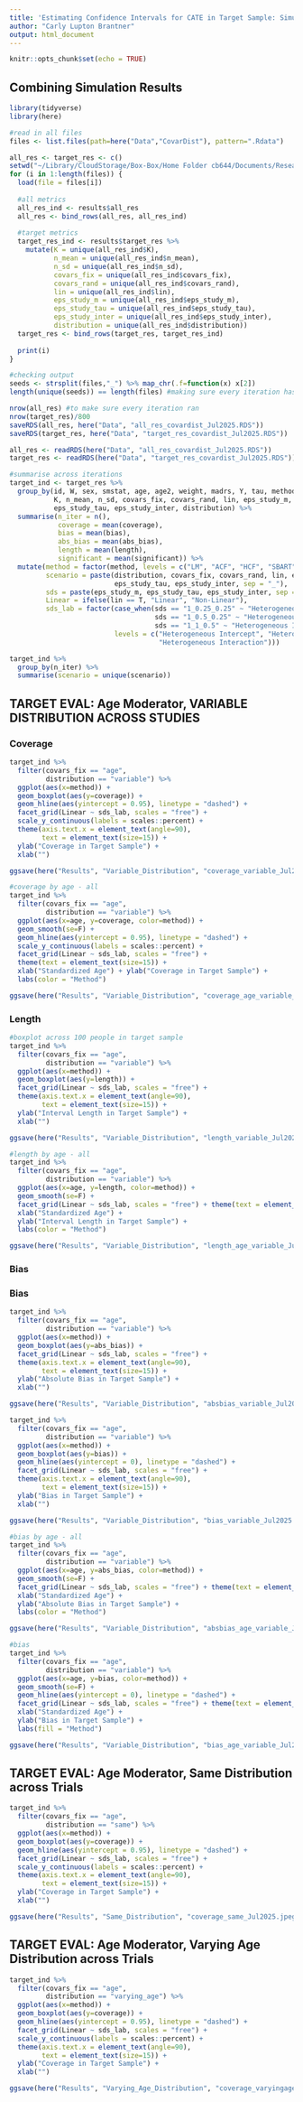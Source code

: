 ```yaml
---
title: 'Estimating Confidence Intervals for CATE in Target Sample: Simulation Results'
author: "Carly Lupton Brantner"
output: html_document
---
```


```r
knitr::opts_chunk$set(echo = TRUE)
```

## Combining Simulation Results

```r
library(tidyverse)
library(here)
```

```r
#read in all files
files <- list.files(path=here("Data","CovarDist"), pattern=".Rdata")

all_res <- target_res <- c()
setwd("~/Library/CloudStorage/Box-Box/Home Folder cb644/Documents/Research/Carly Projects/Moderation/Predict_CATE/Data/CovarDist")
for (i in 1:length(files)) {
  load(file = files[i])
  
  #all metrics
  all_res_ind <- results$all_res
  all_res <- bind_rows(all_res, all_res_ind)
  
  #target metrics
  target_res_ind <- results$target_res %>%
    mutate(K = unique(all_res_ind$K),
           n_mean = unique(all_res_ind$n_mean),
           n_sd = unique(all_res_ind$n_sd),
           covars_fix = unique(all_res_ind$covars_fix),
           covars_rand = unique(all_res_ind$covars_rand),
           lin = unique(all_res_ind$lin),
           eps_study_m = unique(all_res_ind$eps_study_m),
           eps_study_tau = unique(all_res_ind$eps_study_tau),
           eps_study_inter = unique(all_res_ind$eps_study_inter),
           distribution = unique(all_res_ind$distribution))
  target_res <- bind_rows(target_res, target_res_ind)
  
  print(i)
}

#checking output
seeds <- strsplit(files,"_") %>% map_chr(.f=function(x) x[2])
length(unique(seeds)) == length(files) #making sure every iteration has a unique seed

nrow(all_res) #to make sure every iteration ran
nrow(target_res)/800
saveRDS(all_res, here("Data", "all_res_covardist_Jul2025.RDS"))
saveRDS(target_res, here("Data", "target_res_covardist_Jul2025.RDS"))
```

```r
all_res <- readRDS(here("Data", "all_res_covardist_Jul2025.RDS"))
target_res <- readRDS(here("Data", "target_res_covardist_Jul2025.RDS"))

#summarise across iterations
target_ind <- target_res %>%
  group_by(id, W, sex, smstat, age, age2, weight, madrs, Y, tau, method,
           K, n_mean, n_sd, covars_fix, covars_rand, lin, eps_study_m,
           eps_study_tau, eps_study_inter, distribution) %>%
  summarise(n_iter = n(),
            coverage = mean(coverage),
            bias = mean(bias),
            abs_bias = mean(abs_bias),
            length = mean(length),
            significant = mean(significant)) %>%
  mutate(method = factor(method, levels = c("LM", "ACF", "HCF", "SBART")),
         scenario = paste(distribution, covars_fix, covars_rand, lin, eps_study_m,
                          eps_study_tau, eps_study_inter, sep = "_"),
         sds = paste(eps_study_m, eps_study_tau, eps_study_inter, sep = "_"),
         Linear = ifelse(lin == T, "Linear", "Non-Linear"),
         sds_lab = factor(case_when(sds == "1_0.25_0.25" ~ "Heterogeneous Intercept",
                                    sds == "1_0.5_0.25" ~ "Heterogeneous Main",
                                    sds == "1_1_0.5" ~ "Heterogeneous Interaction"), 
                          levels = c("Heterogeneous Intercept", "Heterogeneous Main", 
                                     "Heterogeneous Interaction")))
```

```r
target_ind %>%
  group_by(n_iter) %>%
  summarise(scenario = unique(scenario))
```

## TARGET EVAL: Age Moderator, VARIABLE DISTRIBUTION ACROSS STUDIES

### Coverage

```r
target_ind %>%
  filter(covars_fix == "age",
         distribution == "variable") %>%
  ggplot(aes(x=method)) +
  geom_boxplot(aes(y=coverage)) +
  geom_hline(aes(yintercept = 0.95), linetype = "dashed") +
  facet_grid(Linear ~ sds_lab, scales = "free") +
  scale_y_continuous(labels = scales::percent) +
  theme(axis.text.x = element_text(angle=90),
        text = element_text(size=15)) +
  ylab("Coverage in Target Sample") +
  xlab("")

ggsave(here("Results", "Variable_Distribution", "coverage_variable_Jul2025.jpeg"))
```

```r
#coverage by age - all
target_ind %>%
  filter(covars_fix == "age",
         distribution == "variable") %>%
  ggplot(aes(x=age, y=coverage, color=method)) +
  geom_smooth(se=F) +
  geom_hline(aes(yintercept = 0.95), linetype = "dashed") +
  scale_y_continuous(labels = scales::percent) +
  facet_grid(Linear ~ sds_lab, scales = "free") +
  theme(text = element_text(size=15)) +
  xlab("Standardized Age") + ylab("Coverage in Target Sample") +
  labs(color = "Method")

ggsave(here("Results", "Variable_Distribution", "coverage_age_variable_Jul2025.jpeg"))
```

### Length

```r
#boxplot across 100 people in target sample
target_ind %>%
  filter(covars_fix == "age",
         distribution == "variable") %>%
  ggplot(aes(x=method)) +
  geom_boxplot(aes(y=length)) +
  facet_grid(Linear ~ sds_lab, scales = "free") +
  theme(axis.text.x = element_text(angle=90),
        text = element_text(size=15)) +
  ylab("Interval Length in Target Sample") +
  xlab("")

ggsave(here("Results", "Variable_Distribution", "length_variable_Jul2025.jpeg"))
```

```r
#length by age - all
target_ind %>%
  filter(covars_fix == "age",
         distribution == "variable") %>%
  ggplot(aes(x=age, y=length, color=method)) +
  geom_smooth(se=F) +
  facet_grid(Linear ~ sds_lab, scales = "free") + theme(text = element_text(size=15)) +
  xlab("Standardized Age") +
  ylab("Interval Length in Target Sample") +
  labs(color = "Method")

ggsave(here("Results", "Variable_Distribution", "length_age_variable_Jul2025.jpeg"))
```


### Bias

### Bias

```r
target_ind %>%
  filter(covars_fix == "age",
         distribution == "variable") %>%
  ggplot(aes(x=method)) +
  geom_boxplot(aes(y=abs_bias)) +
  facet_grid(Linear ~ sds_lab, scales = "free") +
  theme(axis.text.x = element_text(angle=90),
        text = element_text(size=15)) +
  ylab("Absolute Bias in Target Sample") +
  xlab("")

ggsave(here("Results", "Variable_Distribution", "absbias_variable_Jul2025.jpeg"))
```

```r
target_ind %>%
  filter(covars_fix == "age",
         distribution == "variable") %>%
  ggplot(aes(x=method)) +
  geom_boxplot(aes(y=bias)) +
  geom_hline(aes(yintercept = 0), linetype = "dashed") +
  facet_grid(Linear ~ sds_lab, scales = "free") +
  theme(axis.text.x = element_text(angle=90),
        text = element_text(size=15)) +
  ylab("Bias in Target Sample") +
  xlab("")

ggsave(here("Results", "Variable_Distribution", "bias_variable_Jul2025.jpeg"))
```

```r
#bias by age - all
target_ind %>%
  filter(covars_fix == "age",
         distribution == "variable") %>%
  ggplot(aes(x=age, y=abs_bias, color=method)) +
  geom_smooth(se=F) +
  facet_grid(Linear ~ sds_lab, scales = "free") + theme(text = element_text(size=15)) +
  xlab("Standardized Age") +
  ylab("Absolute Bias in Target Sample") +
  labs(color = "Method")

ggsave(here("Results", "Variable_Distribution", "absbias_age_variable_Jul2025.jpeg"))

#bias
target_ind %>%
  filter(covars_fix == "age",
         distribution == "variable") %>%
  ggplot(aes(x=age, y=bias, color=method)) +
  geom_smooth(se=F) +
  geom_hline(aes(yintercept = 0), linetype = "dashed") +
  facet_grid(Linear ~ sds_lab, scales = "free") + theme(text = element_text(size=15)) +
  xlab("Standardized Age") +
  ylab("Bias in Target Sample") +
  labs(fill = "Method")

ggsave(here("Results", "Variable_Distribution", "bias_age_variable_Jul2025.jpeg"))
```


## TARGET EVAL: Age Moderator, Same Distribution across Trials

```r
target_ind %>%
  filter(covars_fix == "age",
         distribution == "same") %>%
  ggplot(aes(x=method)) +
  geom_boxplot(aes(y=coverage)) +
  geom_hline(aes(yintercept = 0.95), linetype = "dashed") +
  facet_grid(Linear ~ sds_lab, scales = "free") +
  scale_y_continuous(labels = scales::percent) +
  theme(axis.text.x = element_text(angle=90),
        text = element_text(size=15)) +
  ylab("Coverage in Target Sample") +
  xlab("")

ggsave(here("Results", "Same_Distribution", "coverage_same_Jul2025.jpeg"))
```


## TARGET EVAL: Age Moderator, Varying Age Distribution across Trials

```r
target_ind %>%
  filter(covars_fix == "age",
         distribution == "varying_age") %>%
  ggplot(aes(x=method)) +
  geom_boxplot(aes(y=coverage)) +
  geom_hline(aes(yintercept = 0.95), linetype = "dashed") +
  facet_grid(Linear ~ sds_lab, scales = "free") +
  scale_y_continuous(labels = scales::percent) +
  theme(axis.text.x = element_text(angle=90),
        text = element_text(size=15)) +
  ylab("Coverage in Target Sample") +
  xlab("")

ggsave(here("Results", "Varying_Age_Distribution", "coverage_varyingage_Jul2025.jpeg"))
```